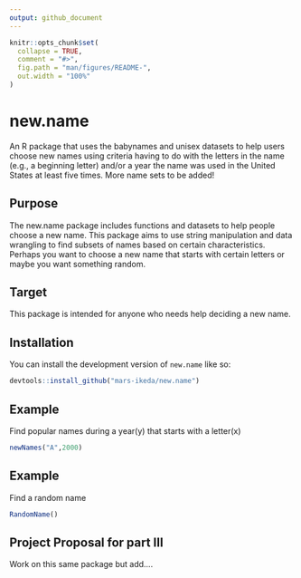 ```yaml
---
output: github_document
---
```

```r
knitr::opts_chunk$set(
  collapse = TRUE,
  comment = "#>",
  fig.path = "man/figures/README-",
  out.width = "100%"
)
```

# new.name
An R package that uses the babynames and unisex datasets to help users choose new names using criteria having to do with the letters in the name (e.g., a beginning letter) and/or a year the name was used in the United States at least five times. More name sets to be added!



## Purpose
The new.name package includes functions and datasets to help people choose a new name. This package aims to use string manipulation and data wrangling to find subsets of names based on certain characteristics. 
Perhaps you want to choose a new name that starts with certain letters or maybe you want something random. 


## Target
This package is intended for anyone who needs help deciding a new name. 

## Installation

You can install the development version of `new.name` like so:

``` r
devtools::install_github("mars-ikeda/new.name")
```

## Example

Find popular names during a year(y) that starts with a letter(x)

```r
newNames("A",2000)
```

## Example 
Find a random name

```r
RandomName()
```

## Project Proposal for part III

Work on this same package but add....

